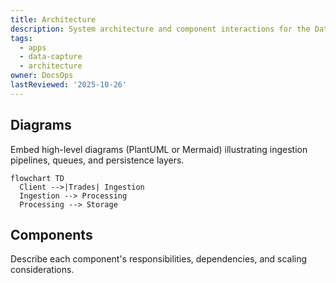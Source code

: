 ```yaml
---
title: Architecture
description: System architecture and component interactions for the Data Capture application.
tags:
  - apps
  - data-capture
  - architecture
owner: DocsOps
lastReviewed: '2025-10-26'
---
```

## Diagrams

Embed high-level diagrams (PlantUML or Mermaid) illustrating ingestion pipelines, queues, and
persistence layers.

```mermaid
flowchart TD
  Client -->|Trades| Ingestion
  Ingestion --> Processing
  Processing --> Storage
```

## Components

Describe each component's responsibilities, dependencies, and scaling considerations.
